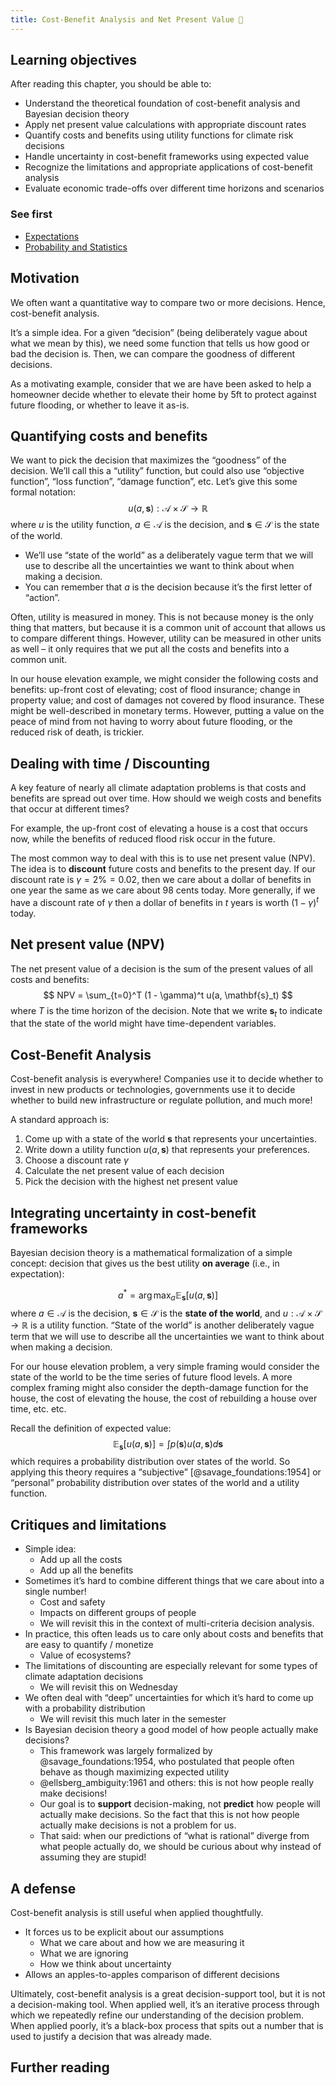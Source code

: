 ```yaml
---
title: Cost-Benefit Analysis and Net Present Value 🚧
---
```


## Learning objectives {.unnumbered}

After reading this chapter, you should be able to:

- Understand the theoretical foundation of cost-benefit analysis and Bayesian decision theory
- Apply net present value calculations with appropriate discount rates
- Quantify costs and benefits using utility functions for climate risk decisions
- Handle uncertainty in cost-benefit frameworks using expected value
- Recognize the limitations and appropriate applications of cost-benefit analysis
- Evaluate economic trade-offs over different time horizons and scenarios

### See first {.unnumbered}

- [Expectations](../fundamentals/probability-stats.qmd#expectations)
- [Probability and Statistics](../fundamentals/probability-stats.qmd)

## Motivation

We often want a quantitative way to compare two or more decisions.
Hence, cost-benefit analysis.

It's a simple idea.
For a given "decision" (being deliberately vague about what we mean by this), we need some function that tells us how good or bad the decision is.
Then, we can compare the goodness of different decisions.

::: {.callout-tip}
As a motivating example, consider that we are have been asked to help a homeowner decide whether to elevate their home by 5ft to protect against future flooding, or whether to leave it as-is.
:::


## Quantifying costs and benefits

We want to pick the decision that maximizes the "goodness" of the decision.
We'll call this a "utility" function, but could also use "objective function", "loss function", "damage function", etc.
Let's give this some formal notation:
$$
u(a, \mathbf{s}): \mathcal{A} \times \mathcal{S} \to \mathbb{R}
$$
where $u$ is the utility function, $a \in \mathcal{A}$ is the decision, and $\mathbf{s} \in \mathcal{S}$ is the state of the world.

- We'll use "state of the world" as a deliberately vague term that we will use to describe all the uncertainties we want to think about when making a decision.
- You can remember that $a$ is the decision because it's the first letter of "action".

Often, utility is measured in money.
This is not because money is the only thing that matters, but because it is a common unit of account that allows us to compare different things.
However, utility can be measured in other units as well -- it only requires that we put all the costs and benefits into a common unit.

::: {.callout-tip}
In our house elevation example, we might consider the following costs and benefits: up-front cost of elevating; cost of flood insurance; change in property value; and cost of damages not covered by flood insurance.
These might be well-described in monetary terms.
However, putting a value on the peace of mind from not having to worry about future flooding, or the reduced risk of death, is trickier.
:::

## Dealing with time / Discounting

A key feature of nearly all climate adaptation problems is that costs and benefits are spread out over time.
How should we weigh costs and benefits that occur at different times?

::: {.callout-tip}
For example, the up-front cost of elevating a house is a cost that occurs now, while the benefits of reduced flood risk occur in the future.
:::

The most common way to deal with this is to use net present value (NPV).
The idea is to **discount** future costs and benefits to the present day.
If our discount rate is $\gamma = 2\% = 0.02$, then we care about a dollar of benefits in one year the same as we care about 98 cents today.
More generally, if we have a discount rate of $\gamma$ then a dollar of benefits in $t$ years is worth $(1 - \gamma) ^ t$ today.

## Net present value (NPV)

The net present value of a decision is the sum of the present values of all costs and benefits:
$$
NPV = \sum_{t=0}^T (1 - \gamma)^t u(a, \mathbf{s}_t)
$$
where $T$ is the time horizon of the decision.
Note that we write $\mathbf{s}_t$ to indicate that the state of the world might have time-dependent variables.

## Cost-Benefit Analysis

Cost-benefit analysis is everywhere!
Companies use it to decide whether to invest in new products or technologies, governments use it to decide whether to build new infrastructure or regulate pollution, and much more!

A standard approach is:

1. Come up with a state of the world $\mathbf{s}$ that represents your uncertainties.
2. Write down a utility function $u(a, \mathbf{s})$ that represents your preferences.
3. Choose a discount rate $\gamma$
4. Calculate the net present value of each decision
5. Pick the decision with the highest net present value

## Integrating uncertainty in cost-benefit frameworks

Bayesian decision theory is a mathematical formalization of a simple concept: decision that gives us the best utility **on average** (i.e., in expectation):

$$
a^* = \arg \max_a \mathbb{E}_\mathbf{s} \left[ u(a, \mathbf{s}) \right]
$$
where $a \in \mathcal{A}$ is the decision, $\mathbf{s} \in \mathcal{S}$ is the **state of the world**, and $u: \mathcal{A} \times \mathcal{S} \to \mathbb{R}$ is a utility function.
"State of the world" is another deliberately vague term that we will use to describe all the uncertainties we want to think about when making a decision.

::: {.callout-tip}
For our house elevation problem, a very simple framing would consider the state of the world to be the time series of future flood levels.
A more complex framing might also consider the depth-damage function for the house, the cost of elevating the house, the cost of rebuilding a house over time, etc. etc.
:::

Recall the definition of expected value:
$$
\mathbb{E}_\mathbf{s} \left[ u(a, \mathbf{s}) \right] = \int p(\mathbf{s}) u(a, \mathbf{s}) d\mathbf{s}
$$
which requires a probability distribution over states of the world.
So applying this theory requires a "subjective" [@savage_foundations:1954] or "personal" probability distribution over states of the world and a utility function.

## Critiques and limitations

- Simple idea:
  - Add up all the costs
  - Add up all the benefits
- Sometimes it's hard to combine different things that we care about into a single number!
  - Cost and safety
  - Impacts on different groups of people
  - We will revisit this in the context of multi-criteria decision analysis.
- In practice, this often leads us to care only about costs and benefits that are easy to quantify / monetize
  - Value of ecosystems?
- The limitations of discounting are especially relevant for some types of climate adaptation decisions
  - We will revisit this on Wednesday
- We often deal with "deep" uncertainties for which it's hard to come up with a probability distribution
  - We will revisit this much later in the semester
- Is Bayesian decision theory a good model of how people actually make decisions?
  - This framework was largely formalized by @savage_foundations:1954, who postulated that people often behave as though maximizing expected utility
  - @ellsberg_ambiguity:1961 and others: this is not how people really make decisions!
  - Our goal is to **support** decision-making, not **predict** how people will actually make decisions. So the fact that this is not how people actually make decisions is not a problem for us.
  - That said: when our predictions of "what is rational" diverge from what people actually do, we should be curious about why instead of assuming they are stupid!

## A defense

Cost-benefit analysis is still useful when applied thoughtfully.

- It forces us to be explicit about our assumptions
  - What we care about and how we are measuring it
  - What we are ignoring
  - How we think about uncertainty
- Allows an apples-to-apples comparison of different decisions

Ultimately, cost-benefit analysis is a great decision-support tool, but it is not a decision-making tool.
When applied well, it's an iterative process through which we repeatedly refine our understanding of the decision problem.
When applied poorly, it's a black-box process that spits out a number that is used to justify a decision that was already made.

## Further reading {.unnumbered}
